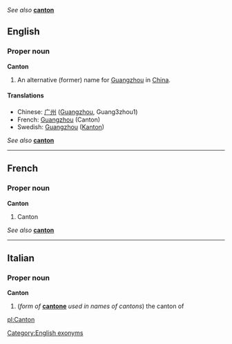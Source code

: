''See also'' '''[[canton]]'''

==English==
===Proper noun===
'''Canton'''

#An alternative (former) name for [[Guangzhou]] in [[China]].

====Translations====
*Chinese: [[广州]] ([[Guangzhou]], Guang3zhou1)
*French: [[Guangzhou]] (Canton)
*Swedish: [[Guangzhou]] ([[Kanton]])

''See also'' '''[[canton]]'''

----
==French==
===Proper noun===
'''Canton'''

#Canton

''See also'' '''[[canton]]'''

----
==Italian==
===Proper noun===
'''Canton'''

#(''form of'' '''[[cantone]]''' ''used in names of cantons'') the canton of

[[pl:Canton]]
[[Category:English exonyms]]